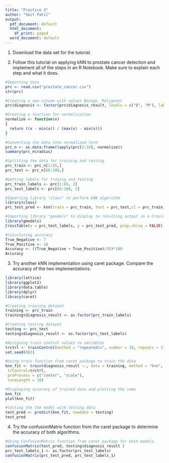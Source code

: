 ```yaml
---
title: "Practice 3"
author: "Smit Patil"
output:
  pdf_document: default
  html_document:
    df_print: paged
  word_document: default
---
```


1. Download the data set for the tutorial.

2. Follow this tutorial on applying kNN to prostate cancer detection and implement all of the steps in an R Notebook. Make sure    to explain each step and what it does.

```r
#Importing data 
prc <- read.csv("prostate_cancer.csv")
str(prc)

#Creating a new column with values Benign, Malignant
prc$diagnosis <- factor(prc$diagnosis_result, levels = c("B", "M"), labels = c("Benign", "Malignant"))

#Creating a function for normalization
normalize <- function(x) 
{ 
  return ((x - min(x)) / (max(x) - min(x))) 
}

#Converting the data into normalized form
prc_n <- as.data.frame(lapply(prc[3:10], normalize))
summary(prc_n$radius)

#Splitting the data for training and testing
prc_train <- prc_n[1:65,]
prc_test <- prc_n[66:100,]

#Getting labels for trainig and testing
prc_train_labels <- prc[1:65, 2]
prc_test_labels <- prc[66:100, 2]

#Importing library "class" to perform kNN algorithm
library(class)
prc_test_pred <- knn(train = prc_train, test = prc_test,cl = prc_train_labels, k=10)

#Importing library "gmodels" to display te resulting output in a CrossTable
library(gmodels)
CrossTable(x = prc_test_labels, y = prc_test_pred, prop.chisq = FALSE)

#Calculating accuracy
True_Negative <- 7
True_Positive <- 16
Accuracy <- ((True_Negative + True_Positive)/35)*100
Accuracy
```

3. Try another kNN implementation using caret package. Compare the accuracy of the two implementations.

```r
library(lattice)
library(ggplot2)
library(data.table)
library(dplyr)
library(caret)

#Creating training dataset
training <- prc_train
training$diagnosis_result <- as.factor(prc_train_labels)

#Creating testing dataset
testing <- prc_test
testing$diagnosis_result <- as.factor(prc_test_labels)

#Assigning train control values to variables  
trctrl <- trainControl(method = "repeatedcv", number = 10, repeats = 3)
set.seed(882)

#Using train function from caret package to train the data
knn_fit <- train(diagnosis_result ~., data = training, method = "knn",
 trControl=trctrl,
 preProcess = c("center", "scale"),
 tuneLength = 10)

#Displaying accuracy of trained data and plotting the same
knn_fit
plot(knn_fit)

#testing the the model with testing data
test_pred <- predict(knn_fit, newdata = testing)
test_pred
```

4. Try the confusionMatrix function from the caret package to determine the accuracy of both algorithms.

```r
#Using ConfusionMatrix function from caret package for both models
confusionMatrix(test_pred, testing$diagnosis_result )
prc_test_labels_1 <- as.factor(prc_test_labels)
confusionMatrix(prc_test_pred, prc_test_labels_1)
```
